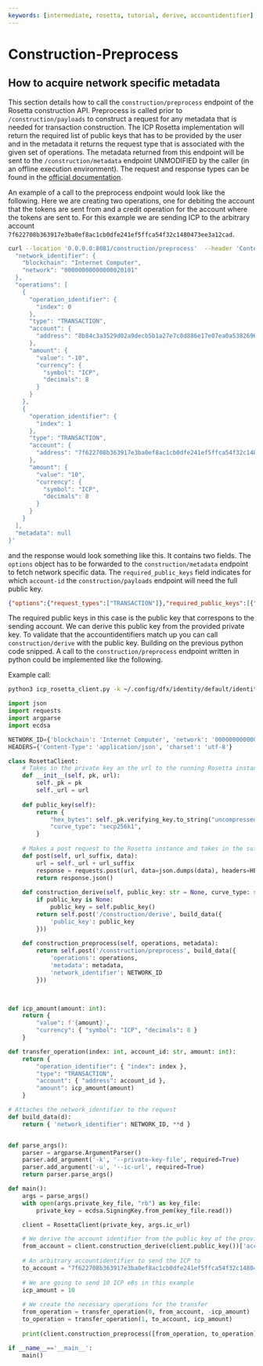 ```yaml
---
keywords: [intermediate, rosetta, tutorial, derive, accountidentifier]
---
```


# Construction-Preprocess

## How to acquire network specific metadata
This section details how to call the `construction/preprocess` endpoint of the Rosetta construction API.
Preprocess is called prior to `/construction/payloads` to construct a request for any metadata that is needed for transaction construction. The ICP Rosetta implementation will return the required list of public keys that has to be provided by the user and in the metadata it returns the request type that is associated with the given set of operations. 
The metadata returned from this endpoint will be sent to the `/construction/metadata` endpoint UNMODIFIED by the caller (in an offline execution environment). 
The request and response types can be found in the [official documentation](https://docs.cloud.coinbase.com/rosetta/reference/constructionpreprocess).

An example of a call to the preprocess endpoint would look like the following. Here we are creating two operations, one for debiting the account that the tokens are sent from and a credit operation for the account where the tokens are sent to. 
For this example we are sending ICP to the arbitrary account `7f622708b363917e3ba0ef8ac1cb0dfe241ef5ffca54f32c1480473ee3a12cad`. 
```bash
curl --location '0.0.0.0:8081/construction/preprocess'  --header 'Content-Type: application/json' --data '{
  "network_identifier": {
    "blockchain": "Internet Computer",
    "network": "00000000000000020101"
  },
  "operations": [
    {
      "operation_identifier": {
        "index": 0
      },
      "type": "TRANSACTION",
      "account": {
        "address": "8b84c3a3529d02a9decb5b1a27e7c8d886e17e07ea0a538269697ef09c2a27b4"
      },
      "amount": {
        "value": "-10",
        "currency": {
          "symbol": "ICP",
          "decimals": 8
        }
      }
    },
    {
      "operation_identifier": {
        "index": 1
      },
      "type": "TRANSACTION",
      "account": {
        "address": "7f622708b363917e3ba0ef8ac1cb0dfe241ef5ffca54f32c1480473ee3a12cad"
      },
      "amount": {
        "value": "10",
        "currency": {
          "symbol": "ICP",
          "decimals": 8
        }
      }
    }
  ],
  "metadata": null
}'
```

and the response would look something like this. It contains two fields. The `options` object has to be forwarded to the `construction/metadata` endpoint to fetch network specific data. 
The `required_public_keys` field indicates for which `account-id` the `construction/payloads` endpoint will need the full public key. 

```json
{"options":{"request_types":["TRANSACTION"]},"required_public_keys":[{"address":"8b84c3a3529d02a9decb5b1a27e7c8d886e17e07ea0a538269697ef09c2a27b4"}]}⏎                                                                  
```
The required public keys in this case is the public key that correspons to the sending account. We can derive this public key from the provided private key. To validate that the accountidentifiers match up you can call `construction/derive` with the public key.
Building on the previous python code snipped. A call to the `construction/preprocess` endpoint written in python could be implemented like the following.

Example call: 
```bash
python3 icp_rosetta_client.py -k ~/.config/dfx/identity/default/identity.pem -u http://127.0.0.1:8081
```

```python
import json
import requests
import argparse
import ecdsa

NETWORK_ID={'blockchain': 'Internet Computer', 'network': '00000000000000020101'}
HEADERS={'Content-Type': 'application/json', 'charset': 'utf-8'}

class RosettaClient:
    # Takes in the private key an the url to the running Rosetta instance
    def __init__(self, pk, url):
        self._pk = pk
        self._url = url
    
    def public_key(self):
        return {
            "hex_bytes": self._pk.verifying_key.to_string("uncompressed").hex(),
            "curve_type": "secp256k1",
        }
    
    # Makes a post request to the Rosetta instance and takes in the suffix of the endpoint of Rosetta as well as the request data
    def post(self, url_suffix, data):
        url = self._url + url_suffix
        response = requests.post(url, data=json.dumps(data), headers=HEADERS)
        return response.json()
    
    def construction_derive(self, public_key: str = None, curve_type: str = 'secp256k1'):
        if public_key is None:
            public_key = self.public_key()
        return self.post('/construction/derive', build_data({
            'public_key': public_key
        }))
    
    def construction_preprocess(self, operations, metadata):
        return self.post('/construction/preprocess', build_data({
            'operations': operations,
            'metadata': metadata,
            'network_identifier': NETWORK_ID
        }))
    


def icp_amount(amount: int):
    return {
        "value": f'{amount}',
        "currency": { "symbol": "ICP", "decimals": 8 }
    }

def transfer_operation(index: int, account_id: str, amount: int):
    return {
        "operation_identifier": { "index": index },
        "type": "TRANSACTION",
        "account": { "address": account_id },
        "amount": icp_amount(amount)
    }

# Attaches the network_identifier to the request
def build_data(d):
    return { 'network_identifier': NETWORK_ID, **d }


def parse_args():
    parser = argparse.ArgumentParser()
    parser.add_argument('-k', '--private-key-file', required=True)
    parser.add_argument('-u', '--ic-url', required=True)
    return parser.parse_args()

def main():
    args = parse_args()
    with open(args.private_key_file, "rb") as key_file:
        private_key = ecdsa.SigningKey.from_pem(key_file.read())

    client = RosettaClient(private_key, args.ic_url)

    # We derive the account identifier from the public key of the provided private key
    from_account = client.construction_derive(client.public_key())['account_identifier']['address']
    
    # An arbitrary accountidentifier to send the ICP to
    to_account = "7f622708b363917e3ba0ef8ac1cb0dfe241ef5ffca54f32c1480473ee3a12cad"
    
    # We are going to send 10 ICP e8s in this example
    icp_amount = 10
    
    # We create the necessary operations for the transfer
    from_operation = transfer_operation(0, from_account, -icp_amount)
    to_operation = transfer_operation(1, to_account, icp_amount)
    
    print(client.construction_preprocess([from_operation, to_operation], None))

if __name__=='__main__':
    main()
```